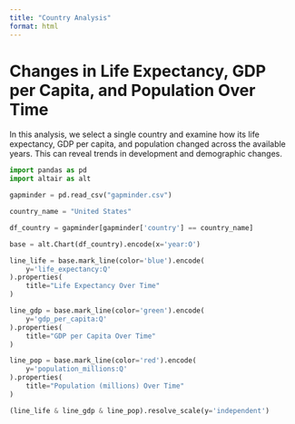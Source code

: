 ```yaml
---
title: "Country Analysis"
format: html
---
```


# Changes in Life Expectancy, GDP per Capita, and Population Over Time

In this analysis, we select a single country and examine how its life expectancy, GDP per capita, and population changed across the available years. This can reveal trends in development and demographic changes.

```python
import pandas as pd
import altair as alt

gapminder = pd.read_csv("gapminder.csv")

country_name = "United States"

df_country = gapminder[gapminder['country'] == country_name]

base = alt.Chart(df_country).encode(x='year:O')

line_life = base.mark_line(color='blue').encode(
    y='life_expectancy:Q'
).properties(
    title="Life Expectancy Over Time"
)

line_gdp = base.mark_line(color='green').encode(
    y='gdp_per_capita:Q'
).properties(
    title="GDP per Capita Over Time"
)

line_pop = base.mark_line(color='red').encode(
    y='population_millions:Q'
).properties(
    title="Population (millions) Over Time"
)

(line_life & line_gdp & line_pop).resolve_scale(y='independent')

```